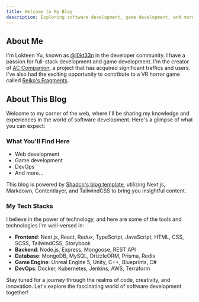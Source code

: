```yaml
---
title: Welcome to My Blog
description: Exploring software development, game development, and more.
---
```


## About Me

I'm Lokteen Yu, known as [@l0kt33n](https://github.com/l0kt33n) in the developer community. I have a passion for full-stack development and game development. I'm the creator of [AC Companion](https://ac-companion.app), a project that has acquired significant traffics and users. I've also had the exciting opportunity to contribute to a VR horror game called [Reiko's Fragments](https://reikosfragments.com).

## About This Blog

Welcome to my corner of the web, where I'll be sharing my knowledge and experiences in the world of software development. Here's a glimpse of what you can expect:

### What You'll Find Here
- Web development
- Game development
- DevOps
- And more...

This blog is powered by [Shadcn's blog template](https://vercel.com/templates/next.js/nextjs-contentlayer), utilizing Next.js, Markdown, Contentlayer, and TailwindCSS to bring you insightful content.

### My Tech Stacks

I believe in the power of technology, and here are some of the tools and technologies I'm well-versed in:

- **Frontend**: Next.js, React, Redux, TypeScript, JavaScript, HTML, CSS, SCSS, TailwindCSS, Storybook
- **Backend**: Node.js, Express, Mongoose, REST API
- **Database**: MongoDB, MySQL, DrizzleORM, Prisma, Redis
- **Game Engine**: Unreal Engine 5, Unity, C++, Blueprints, C#
- **DevOps**: Docker, Kubernetes, Jenkins, AWS, Terraform

Stay tuned for a journey through the realms of code, creativity, and innovation. Let's explore the fascinating world of software development together!
